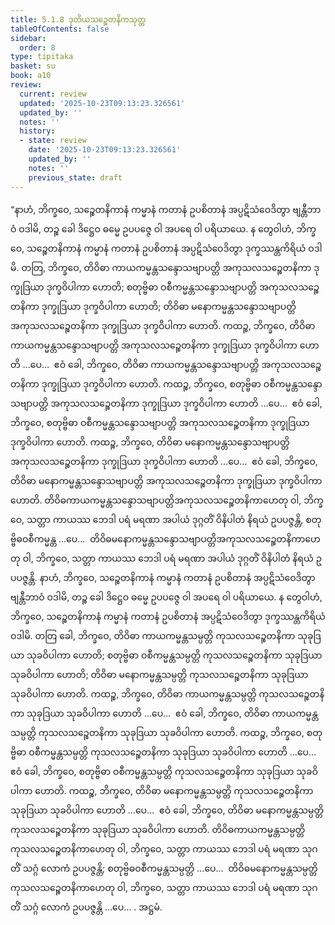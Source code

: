 ```yaml
---
title: 5.1.8 ဒုတိယသဉ္စေတနိကသုတ္တ
tableOfContents: false
sidebar:
  order: 8
type: tipitaka
basket: su
book: a10
review:
  current: review
  updated: '2025-10-23T09:13:23.326561'
  updated_by: ''
  notes: ''
  history:
  - state: review
    date: '2025-10-23T09:13:23.326561'
    updated_by: ''
    notes: ''
    previous_state: draft
---
```



<ReviewStatus review={frontmatter.review} showDetails={true} />

<HypothesisAnnotation frontmatter={frontmatter} />

<DynamicBreadcrumb />

<Division number="218" book="a10" e="ch" v="17" p="502">

<Paragraph number="1475" book="a10">
“နာဟံ, ဘိက္ခဝေ, သဉ္စေတနိကာနံ ကမ္မာနံ ကတာနံ ဥပစိတာနံ အပ္ပဋိသံဝေဒိတွာ ဗျန္တီဘာဝံ ဝဒါမိ, တဉ္စ ခေါ ဒိဋ္ဌေဝ ဓမ္မေ ဥပပဇ္ဇေ ဝါ အပရေ ဝါ ပရိယာယေ. န တွေဝါဟံ, ဘိက္ခဝေ, သဉ္စေတနိကာနံ ကမ္မာနံ ကတာနံ ဥပစိတာနံ အပ္ပဋိသံဝေဒိတွာ ဒုက္ခဿန္တကိရိယံ ဝဒါမိ.
</Paragraph>

<Paragraph number="1476" book="a10">
တတြ, ဘိက္ခဝေ, တိဝိဓာ ကာယကမ္မန္တသန္ဒောသဗျာပတ္တိ အကုသလသဉ္စေတနိကာ ဒုက္ခုဒြယာ ဒုက္ခဝိပါကာ ဟောတိ; စတုဗ္ဗိဓာ ဝစီကမ္မန္တသန္ဒောသဗျာပတ္တိ အကုသလသဉ္စေတနိကာ ဒုက္ခုဒြယာ ဒုက္ခဝိပါကာ ဟောတိ; တိဝိဓာ မနောကမ္မန္တသန္ဒောသဗျာပတ္တိ အကုသလသဉ္စေတနိကာ ဒုက္ခုဒြယာ ဒုက္ခဝိပါကာ ဟောတိ.
</Paragraph>

<Paragraph number="1477" book="a10">
ကထဉ္စ, ဘိက္ခဝေ, တိဝိဓာ ကာယကမ္မန္တသန္ဒောသဗျာပတ္တိ အကုသလသဉ္စေတနိကာ ဒုက္ခုဒြယာ ဒုက္ခဝိပါကာ ဟောတိ …ပေ…  ဧဝံ ခေါ, ဘိက္ခဝေ, တိဝိဓာ ကာယကမ္မန္တသန္ဒောသဗျာပတ္တိ အကုသလသဉ္စေတနိကာ ဒုက္ခုဒြယာ ဒုက္ခဝိပါကာ ဟောတိ.
</Paragraph>

<Paragraph number="1478" book="a10">
ကထဉ္စ, ဘိက္ခဝေ, စတုဗ္ဗိဓာ ဝစီကမ္မန္တသန္ဒောသဗျာပတ္တိ အကုသလသဉ္စေတနိကာ ဒုက္ခုဒြယာ ဒုက္ခဝိပါကာ ဟောတိ …ပေ…  ဧဝံ ခေါ, ဘိက္ခဝေ, စတုဗ္ဗိဓာ ဝစီကမ္မန္တသန္ဒောသဗျာပတ္တိ အကုသလသဉ္စေတနိကာ ဒုက္ခုဒြယာ ဒုက္ခဝိပါကာ ဟောတိ.
</Paragraph>

<Paragraph number="1479" book="a10">
ကထဉ္စ, ဘိက္ခဝေ, တိဝိဓာ မနောကမ္မန္တသန္ဒောသဗျာပတ္တိ အကုသလသဉ္စေတနိကာ ဒုက္ခုဒြယာ ဒုက္ခဝိပါကာ ဟောတိ …ပေ…  ဧဝံ ခေါ, ဘိက္ခဝေ, တိဝိဓာ မနောကမ္မန္တသန္ဒောသဗျာပတ္တိ အကုသလသဉ္စေတနိကာ ဒုက္ခုဒြယာ ဒုက္ခဝိပါကာ ဟောတိ.
</Paragraph>

<Paragraph number="1480" book="a10">
တိဝိဓကာယကမ္မန္တသန္ဒောသဗျာပတ္တိအကုသလသဉ္စေတနိကာဟေတု ဝါ, ဘိက္ခဝေ, သတ္တာ ကာယဿ ဘေဒါ ပရံ မရဏာ အပါယံ ဒုဂ္ဂတိံ ဝိနိပါတံ နိရယံ ဥပပဇ္ဇန္တိ, စတုဗ္ဗိဓဝစီကမ္မန္တ …ပေ…  တိဝိဓမနောကမ္မန္တသန္ဒောသဗျာပတ္တိအကုသလသဉ္စေတနိကာဟေတု ဝါ, ဘိက္ခဝေ, သတ္တာ ကာယဿ ဘေဒါ ပရံ မရဏာ အပါယံ ဒုဂ္ဂတိံ ဝိနိပါတံ နိရယံ ဥပပဇ္ဇန္တိ.
</Paragraph>

<Paragraph number="1481" book="a10">
နာဟံ, ဘိက္ခဝေ, သဉ္စေတနိကာနံ ကမ္မာနံ ကတာနံ ဥပစိတာနံ အပ္ပဋိသံဝေဒိတွာ ဗျန္တီဘာဝံ ဝဒါမိ, တဉ္စ ခေါ ဒိဋ္ဌေဝ ဓမ္မေ ဥပပဇ္ဇေ ဝါ အပရေ ဝါ ပရိယာယေ. န တွေဝါဟံ, ဘိက္ခဝေ, သဉ္စေတနိကာနံ ကမ္မာနံ ကတာနံ ဥပစိတာနံ အပ္ပဋိသံဝေဒိတွာ ဒုက္ခဿန္တကိရိယံ ဝဒါမိ.
</Paragraph>

<Paragraph number="1482" book="a10">
တတြ ခေါ, ဘိက္ခဝေ, တိဝိဓာ ကာယကမ္မန္တသမ္ပတ္တိ ကုသလသဉ္စေတနိကာ သုခုဒြယာ သုခဝိပါကာ ဟောတိ; စတုဗ္ဗိဓာ ဝစီကမ္မန္တသမ္ပတ္တိ ကုသလသဉ္စေတနိကာ သုခုဒြယာ သုခဝိပါကာ ဟောတိ; တိဝိဓာ မနောကမ္မန္တသမ္ပတ္တိ ကုသလသဉ္စေတနိကာ သုခုဒြယာ သုခဝိပါကာ ဟောတိ.
</Paragraph>

<Paragraph number="1483" book="a10">
ကထဉ္စ, ဘိက္ခဝေ, တိဝိဓာ ကာယကမ္မန္တသမ္ပတ္တိ ကုသလသဉ္စေတနိကာ သုခုဒြယာ သုခဝိပါကာ ဟောတိ …ပေ…  ဧဝံ ခေါ, ဘိက္ခဝေ, တိဝိဓာ ကာယကမ္မန္တသမ္ပတ္တိ ကုသလသဉ္စေတနိကာ သုခုဒြယာ သုခဝိပါကာ ဟောတိ.
</Paragraph>

<Paragraph number="1484" book="a10">
ကထဉ္စ, ဘိက္ခဝေ, စတုဗ္ဗိဓာ ဝစီကမ္မန္တသမ္ပတ္တိ ကုသလသဉ္စေတနိကာ သုခုဒြယာ သုခဝိပါကာ ဟောတိ …ပေ…  ဧဝံ ခေါ, ဘိက္ခဝေ, စတုဗ္ဗိဓာ ဝစီကမ္မန္တသမ္ပတ္တိ ကုသလသဉ္စေတနိကာ သုခုဒြယာ သုခဝိပါကာ ဟောတိ.
</Paragraph>

<Paragraph number="1485" book="a10">
ကထဉ္စ, ဘိက္ခဝေ, တိဝိဓာ မနောကမ္မန္တသမ္ပတ္တိ ကုသလသဉ္စေတနိကာ သုခုဒြယာ သုခဝိပါကာ ဟောတိ …ပေ…  ဧဝံ ခေါ, ဘိက္ခဝေ, တိဝိဓာ မနောကမ္မန္တသမ္ပတ္တိ ကုသလသဉ္စေတနိကာ သုခုဒြယာ သုခဝိပါကာ ဟောတိ.
</Paragraph>

<Paragraph number="1486" book="a10">
တိဝိဓကာယကမ္မန္တသမ္ပတ္တိကုသလသဉ္စေတနိကာဟေတု ဝါ, ဘိက္ခဝေ, သတ္တာ ကာယဿ ဘေဒါ ပရံ မရဏာ သုဂတိံ သဂ္ဂံ လောကံ ဥပပဇ္ဇန္တိ; စတုဗ္ဗိဓဝစီကမ္မန္တသမ္ပတ္တိ …ပေ…  တိဝိဓမနောကမ္မန္တသမ္ပတ္တိကုသလသဉ္စေတနိကာဟေတု ဝါ, ဘိက္ခဝေ, သတ္တာ ကာယဿ ဘေဒါ ပရံ မရဏာ သုဂတိံ သဂ္ဂံ လောကံ ဥပပဇ္ဇန္တိ …ပေ… .

</Paragraph>
</Division>

<Paragraph number="1487" type="center" book="a10">
အဋ္ဌမံ.
</Paragraph>